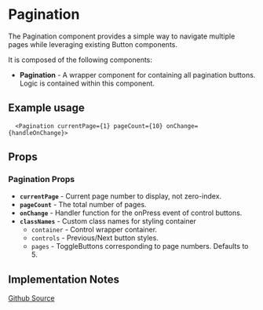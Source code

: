 

<Meta of={PaginationStories} />

# Pagination
The Pagination component provides a simple way to navigate multiple pages while leveraging existing Button components.

It is composed of the following components:

- **Pagination** - A wrapper component for containing all pagination buttons. Logic is contained within this component.


## Example usage
```tsx
  <Pagination currentPage={1} pageCount={10} onChange={handleOnChange}>
```

<Canvas of={PaginationStories.Default} />

## Props

### Pagination Props
* **`currentPage`** - Current page number to display, not zero-index.
* **`pageCount`** - The total number of pages.
* **`onChange`** - Handler function for the onPress event of control buttons.
* **`classNames`** - Custom class names for styling container
  * `container` - Control wrapper container.
  * `controls` - Previous/Next button styles.
  * `pages` - ToggleButtons corresponding to page numbers. Defaults to 5.



## Implementation Notes

[Github Source](https://github.com/gohypergiant/standard-toolkit/tree/main/design-toolkit/components/src/components/pagination)
